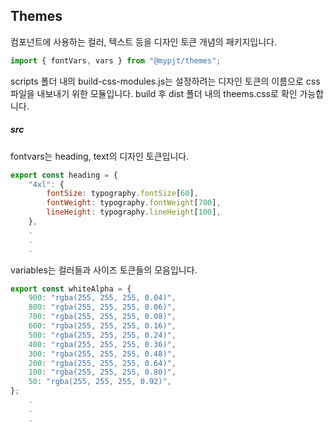 ## Themes

컴포넌트에 사용하는 컬러, 텍스트 등을 디자인 토큰 개념의 패키지입니다.

```javascript
import { fontVars, vars } from "@mypjt/themes";
```

scripts 폴더 내의 build-css-modules.js는
설정하려는 디자인 토큰의 이름으로 css파일을 내보내기 위한 모듈입니다.
build 후 dist 폴더 내의 theems.css로 확인 가능합니다.

##### src

fontvars는 heading, text의 디자인 토큰입니다.

```javascript
export const heading = {
    "4xl": {
        fontSize: typography.fontSize[60],
        fontWeight: typography.fontWeight[700],
        lineHeight: typography.lineHeight[100],
    },
    .
    .
    .
```

variables는 컬러들과 사이즈 토큰들의 모음입니다.

```javascript
export const whiteAlpha = {
    900: "rgba(255, 255, 255, 0.04)",
    800: "rgba(255, 255, 255, 0.06)",
    700: "rgba(255, 255, 255, 0.08)",
    600: "rgba(255, 255, 255, 0.16)",
    500: "rgba(255, 255, 255, 0.24)",
    400: "rgba(255, 255, 255, 0.36)",
    300: "rgba(255, 255, 255, 0.48)",
    200: "rgba(255, 255, 255, 0.64)",
    100: "rgba(255, 255, 255, 0.80)",
    50: "rgba(255, 255, 255, 0.92)",
};
    .
    .
    .
```
